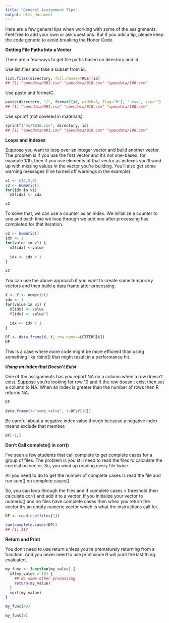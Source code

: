 ```yaml
---
title: "General Assignment Tips"
output: html_document
---
```


Here are a few general tips when working with some of the assignments. Feel free to add your own or ask questions. But if you add a tip, please keep the code generic to avoid breaking the Honor Code.

**Getting File Paths Into a Vector**

There are a few ways to get file paths based on directory and id.

Use list.files and take a subset from id.
```r
list.files(directory, full.names=TRUE)[id]
## [1] "specdata/001.csv" "specdata/010.csv" "specdata/100.csv"
```

Use paste and formatC.
```r
paste(directory, "/", formatC(id, width=3, flag="0"), ".csv", sep="")
## [1] "specdata/001.csv" "specdata/010.csv" "specdata/100.csv"
```
Use sprintf (not covered in materials).
```r
sprintf("%s/%03d.csv", directory, id)
## [1] "specdata/001.csv" "specdata/010.csv" "specdata/100.csv"
```
**Loops and Indexes**

Suppose you want to loop over an integer vector and build another vector. The problem is if you use the first vector and it’s not one-based, for example 1:10, then if you use elements of that vector as indexes you’ll wind up with missing values in the vector you’re building. You’ll also get some warning messages (I’ve turned off warnings in the example).
```r
v1 <- c(4,5,6)
v2 <- numeric()
for(idx in v1)
  v2[idx] <- idx

v2
```

To solve that, we can use a counter as an index. We initialize a counter to one and each time we loop through we add one after processing has completed for that iteration.
```r
v2 <- numeric()
idx <- 1
for(value in v1) {
  v2[idx] <-value
  
  idx <- idx + 1
}

v2
```
You can use the above approach if you want to create some temporary vectors and then build a data frame after processing.
```r
X <- Y <- numeric()
idx <- 1
for(value in v1) {
  X[idx] <- value
  Y[idx] <- value^2
  
  idx <- idx + 1
}

DF <- data.frame(X, Y, row.names=LETTERS[X])
DF
```
This is a case where more code might be more efficient than using something like rbind() that might result in a performance hit.

***Using an Index that Doesn’t Exist***

One of the assignments has you report NA on a column when a row doesn’t exist. Suppose you’re looking for row 10 and if the row doesn’t exist then set a column to NA. When an index is greater than the number of rows then R returns NA.

```r
DF

data.frame(X="some_value", Y=DF$Y[10])
```
Be careful about a negative index value though because a negative index means exclude that member.
```r
DF[-1,]
```
**Don’t Call complete() in corr()**

I’ve seen a few students that call complete to get complete cases for a group of files. The problem is you still need to read the files to calculate the correlation vector. So, you wind up reading every file twice.

All you need to do to get the number of complete cases is read the file and run sum() on complete.cases().

So, you can loop through the files and if complete cases > threshold then calculate cor() and add it to a vector. If you initialize your vector to numeric() and no files have complete cases then when you return the vector it’s an empty numeric vector which is what the instructions call for.
```r
DF <- read.csv(files[1])

sum(complete.cases(DF))
## [1] 117
```
**Return and Print**

You don’t need to use return unless you’re prematurely returning from a function. And you never need to use print since R will print the last thing evaluated.
```r
my_func <- function(my_value) {
  if(my_value > 10) {
    ## do some other processing
    return(my_value)
  }
  sqrt(my_value)
}

my_func(40)

my_func(9)
```